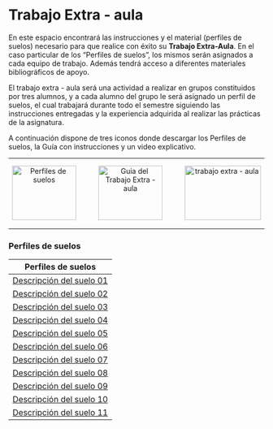 # Trabajo Extra - aula 

En este espacio encontrará las instrucciones y el material (perfiles de suelos) necesario para que realice con éxito su **Trabajo Extra-Aula**. En el caso particular de los “Perfiles de suelos”, los mismos serán asignados a cada equipo de trabajo. Además tendrá acceso a diferentes materiales bibliográficos de apoyo.

El trabajo extra - aula será una actividad a realizar en grupos constituidos por tres alumnos, y a cada alumno del grupo le será asignado un perfil de suelos, el cual trabajará durante todo el semestre siguiendo las instrucciones entregadas y la experiencia adquirida al realizar las prácticas de la asignatura.

A continuación dispone de tres iconos donde descargar los Perfiles de suelos, la Guía con instrucciones y un video explicativo.

---

<div>
<p style = 'text-align:center;'>
<a style = 'padding-right: 40px;' href="xxxx.pdf" target="_blank" title="Perfiles de suelos"><img src="Imagenes/perfiles3.png" alt="Perfiles de suelos" width="126" height="107"/></a>
<a style = 'padding-right: 40px;' href="pdf/Unidad1/Guia_trabajo_extra_aula.pdf" target="_blank" title="Guia del Trabajo Extra - aula"><img src="Imagenes/practica3.png" alt="Guia del Trabajo Extra - aula" width="126" height="107"/></a>
<a href="pdf/xxx.pdf" target="_blank" title="Video del Trabajo Extra - aula"><img src="Imagenes/youtube5.png" alt="trabajo extra - aula" width="150" height="107"/></a>
</p>
</div>

---

### Perfiles de suelos {-}


|Perfiles de suelos|
|:---:|
|[Descripción del suelo 01](pdf/Perfiles/Suelo-01.pdf)|
|[Descripción del suelo 02](pdf/Perfiles/Suelo-02.pdf)|
|[Descripción del suelo 03](pdf/Perfiles/Suelo-03.pdf)|
|[Descripción del suelo 04](pdf/Perfiles/Suelo-04.pdf)|
|[Descripción del suelo 05](pdf/Perfiles/Suelo-05.pdf)|
|[Descripción del suelo 06](pdf/Perfiles/Suelo-06.pdf)|
|[Descripción del suelo 07](pdf/Perfiles/Suelo-07.pdf)|
|[Descripción del suelo 08](pdf/Perfiles/Suelo-08.pdf)|
|[Descripción del suelo 09](pdf/Perfiles/Suelo-09.pdf)|
|[Descripción del suelo 10](pdf/Perfiles/Suelo-10.pdf)|
|[Descripción del suelo 11](pdf/Perfiles/Suelo-11.pdf)|

